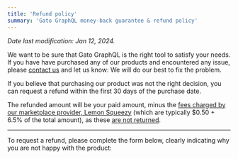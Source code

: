 ```yaml
---
title: 'Refund policy'
summary: 'Gato GraphQL money-back guarantee & refund policy'
---
```


_Date last modification: Jan 12, 2024._

We want to be sure that Gato GraphQL is the right tool to satisfy your needs. If you have have purchased any of our products and encountered any issue, please [contact us](/contact/) and let us know: We will do our best to fix the problem.

If you believe that purchasing our product was not the right decision, you can request a refund within the first 30 days of the purchase date.

The refunded amount will be your paid amount, minus the [fees charged by our marketplace provider, Lemon Squeezy](https://docs.lemonsqueezy.com/help/getting-started/fees) (which are typically $0.50 + 6.5% of the total amount), as these [are not returned](https://docs.lemonsqueezy.com/help/payments/refunds-chargebacks).

<hr/>

To request a refund, please complete the form below, clearly indicating why you are not happy with the product:
